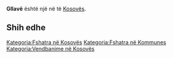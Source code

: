 {{Fshat në 
 | Emri                = Gllavë
 | EmriAlt                = 
 | NAME_SHORT_FORM=      
 | NAME_GENERIC=      
 | NAME_SORT_NAME_RO=      GLLAVE
 | FULL_NAME_RO = Gllavë
 | FULL_NAME_ND_RO=Gllave
 | SORT_NAME_RG=GLLAVE
 | FULL_NAME_RG=Gllavë
 | FULL_NAME_ND_RG=Gllave
 | SRP_NAME_SHORT_FORM=      
 | SRP_NAME_GENERIC=      
 | SRP_NAME_SORT_NAME_RO=      
 | SRP_FULL_NAME_RO = 
 | SRP_FULL_NAME_ND_RO=
 | SRP_SORT_NAME_RG=
 | SRP_FULL_NAME_RG=
 | SRP_FULL_NAME_ND_RG=
 | Emri (Rasa dhanore) = 
 | Figura              = 
 | Shteti              = Kosovo
 | Komuna              = 
 | Kodi postar         = 
 | Sipërfaqja          = 

 | Popullsia           = 

 | Regj. i popullsisë  = 
 | Dend. e popullsisë  = 
 | Faqja zyrtare       = 
 <!--- Koordinatat ----> 
 | Gjerësia            = 42.4375
 | Gjatësia            = 20.213611
 | Lartësia            = 
}}
'''Gllavë''' është një [[]] në [[]] të [[Kosovës]].

<!-- == Gjeografia == -->
<!-- == Historia == -->
<!-- == Demografia == -->
== Shih edhe ==
{{Komuna }}
{{Kosovo-Administrata-Cung}}

[[Kategoria:Fshatra në Kosovës]]
[[Kategoria:Fshatra në Kommunes ]]
[[Kategoria:Vendbanime në Kosovës]]